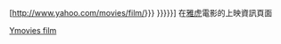 [http://www.yahoo.com/movies/film/{{{1|{{{id}}}}}} {{{2|{{{title|{{PAGENAME}}}}}}}}] 在[[雅虎]]電影的上映資訊頁面{{en icon}}<noinclude>
[[Category:电影外部链接模板|Ymovies film]]
</noinclude>